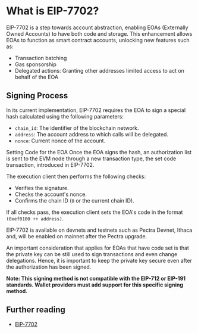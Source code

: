 # What is EIP-7702?

EIP-7702 is a step towards account abstraction, enabling EOAs (Externally Owned Accounts) to have both code and storage. This enhancement allows EOAs to function as smart contract accounts, unlocking new features such as:

- Transaction batching
- Gas sponsorship
- Delegated actions: Granting other addresses limited access to act on behalf of the EOA

## Signing Process

In its current implementation, EIP-7702 requires the EOA to sign a special hash calculated using the following parameters:

- `chain_id`: The identifier of the blockchain network.
- `address`: The account address to which calls will be delegated.
- `nonce`: Current nonce of the account.


Setting Code for the EOA
Once the EOA signs the hash, an authorization list is sent to the EVM node through a new transaction type, the set code transaction, introduced in EIP-7702.

The execution client then performs the following checks:

- Verifies the signature.
- Checks the account's nonce.
- Confirms the chain ID (`0` or the current chain ID).

If all checks pass, the execution client sets the EOA's code in the format `(0xef0100 ++ address)`.

EIP-7702 is available on devnets and testnets such as Pectra Devnet, Ithaca and, will be enabled on mainnet after the
Pectra upgrade.

An important consideration that applies for EOAs that have code set is that the private key can be still used to sign
transactions and even change delegations. Hence, it is important to keep the private key secure even after the
authorization has been signed.

__Note: This signing method is not compatible with the EIP-712 or EIP-191 standards. Wallet providers must add support
for this specific signing method.__

## Further reading

- [EIP-7702](https://eips.ethereum.org/EIPS/eip-7702)

